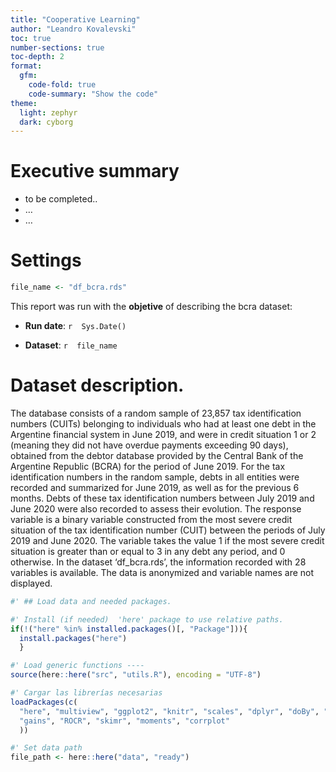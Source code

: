 ```yaml
---
title: "Cooperative Learning"
author: "Leandro Kovalevski"
toc: true
number-sections: true
toc-depth: 2
format:
  gfm:
    code-fold: true
    code-summary: "Show the code"
theme:
  light: zephyr
  dark: cyborg
---
```



#  Executive summary {-}

- to be completed..
- ... 
- ...





# Settings {-}

```r
file_name <- "df_bcra.rds"
```
 
This report was run with the **objetive** of describing the bcra dataset: \n


 -  **Run date**: `r  Sys.Date()`
 
 -  **Dataset**: `r  file_name` 




# Dataset description.

The database consists of a random sample of 23,857 tax identification numbers (CUITs) belonging to individuals who had at least one debt in the Argentine financial system in June 2019, and were in credit situation 1 or 2 (meaning they did not have overdue payments exceeding 90 days), obtained from the debtor database provided by the Central Bank of the Argentine Republic (BCRA) for the period of June 2019.
For the tax identification numbers in the random sample, debts in all entities were recorded and summarized for June 2019, as well as for the previous 6 months. Debts of these tax identification numbers between July 2019 and June 2020 were also recorded to assess their evolution. 
The response variable is a binary variable constructed from the most severe credit situation of the tax identification number (CUIT) between the periods of July 2019 and June 2020. The variable takes the value 1 if the most severe credit situation is greater than or equal to 3 in any debt any period, and 0 otherwise.
In the dataset 'df_bcra.rds', the information recorded with 28 variables is available. The data is anonymized and variable names are not displayed.

```r
#' ## Load data and needed packages.

#' Install (if needed)  'here' package to use relative paths. 
if(!("here" %in% installed.packages()[, "Package"])){ 
  install.packages("here") 
  }

#' Load generic functions ----
source(here::here("src", "utils.R"), encoding = "UTF-8")

#' Cargar las librerías necesarias
loadPackages(c(
  "here", "multiview", "ggplot2", "knitr", "scales", "dplyr", "doBy", "moments",
  "gains", "ROCR", "skimr", "moments", "corrplot"
  ))

#' Set data path
file_path <- here::here("data", "ready")

```


